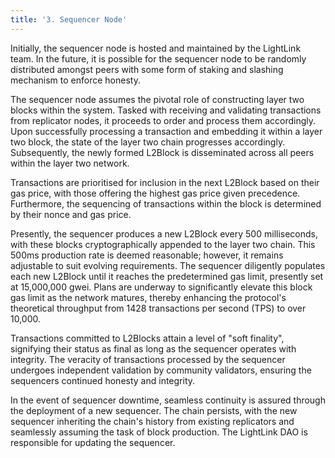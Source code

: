 ```yaml
---
title: '3. Sequencer Node'
---
```


Initially, the sequencer node is hosted and maintained by the LightLink team. In the future, it is
possible for the sequencer node to be randomly distributed amongst peers with some form of staking
and slashing mechanism to enforce honesty.

The sequencer node assumes the pivotal role of constructing layer two blocks within the system.
Tasked with receiving and validating transactions from replicator nodes, it proceeds to order and
process them accordingly. Upon successfully processing a transaction and embedding it within a layer
two block, the state of the layer two chain progresses accordingly. Subsequently, the newly formed
L2Block is disseminated across all peers within the layer two network.

Transactions are prioritised for inclusion in the next L2Block based on their gas price, with those
offering the highest gas price given precedence. Furthermore, the sequencing of transactions within
the block is determined by their nonce and gas price.

Presently, the sequencer produces a new L2Block every 500 milliseconds, with these blocks
cryptographically appended to the layer two chain. This 500ms production rate is deemed reasonable;
however, it remains adjustable to suit evolving requirements. The sequencer diligently populates
each new L2Block until it reaches the predetermined gas limit, presently set at 15,000,000 gwei.
Plans are underway to significantly elevate this block gas limit as the network matures, thereby
enhancing the protocol's theoretical throughput from 1428 transactions per second (TPS) to over
10,000.

Transactions committed to L2Blocks attain a level of "soft finality", signifying their status as
final as long as the sequencer operates with integrity. The veracity of transactions processed by
the sequencer undergoes independent validation by community validators, ensuring the sequencers
continued honesty and integrity.

In the event of sequencer downtime, seamless continuity is assured through the deployment of a new
sequencer. The chain persists, with the new sequencer inheriting the chain's history from existing
replicators and seamlessly assuming the task of block production. The LightLink DAO is responsible
for updating the sequencer.
